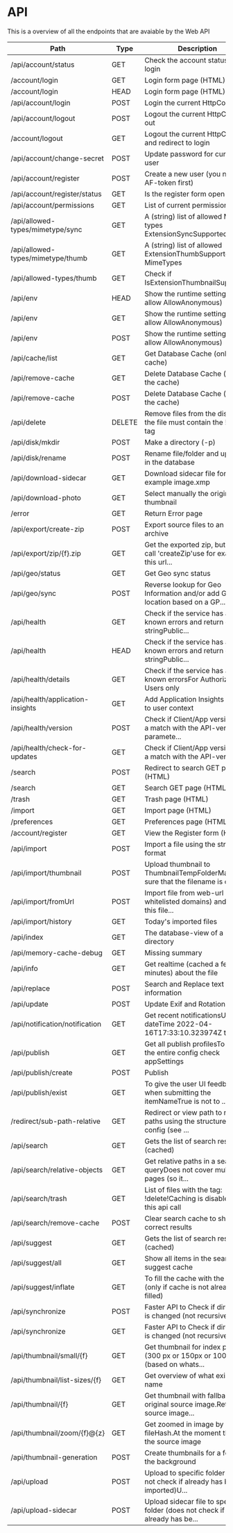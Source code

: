 # API

This is a overview of all the endpoints that are avaiable by the Web API

| Path                              | Type   | Description                                                                 |
| --------------------------------- | ------ | --------------------------------------------------------------------------- |
| /api/account/status               | GET    | Check the account status of the login                                       |
| /account/login                    | GET    | Login form page (HTML)                                                      |
| /account/login                    | HEAD   | Login form page (HTML)                                                      |
| /api/account/login                | POST   | Login the current HttpContext in                                            |
| /api/account/logout               | POST   | Logout the current HttpContext out                                          |
| /account/logout                   | GET    | Logout the current HttpContext and redirect to login                        |
| /api/account/change-secret        | POST   | Update password for current user                                            |
| /api/account/register             | POST   | Create a new user (you need a AF-token first)                               |
| /api/account/register/status      | GET    | Is the register form open                                                   |
| /api/account/permissions          | GET    | List of current permissions                                                 |
| /api/allowed-types/mimetype/sync  | GET    | A (string) list of allowed MIME-types ExtensionSyncSupportedList            |
| /api/allowed-types/mimetype/thumb | GET    | A (string) list of allowed ExtensionThumbSupportedList MimeTypes            |
| /api/allowed-types/thumb          | GET    | Check if IsExtensionThumbnailSupported                                      |
| /api/env                          | HEAD   | Show the runtime settings (dont allow AllowAnonymous)                       |
| /api/env                          | GET    | Show the runtime settings (dont allow AllowAnonymous)                       |
| /api/env                          | POST   | Show the runtime settings (dont allow AllowAnonymous)                       |
| /api/cache/list                   | GET    | Get Database Cache (only the cache)                                         |
| /api/remove-cache                 | GET    | Delete Database Cache (only the cache)                                      |
| /api/remove-cache                 | POST   | Delete Database Cache (only the cache)                                      |
| /api/delete                       | DELETE | Remove files from the disk, but the file must contain the !delete! tag      |
| /api/disk/mkdir                   | POST   | Make a directory (-p)                                                       |
| /api/disk/rename                  | POST   | Rename file/folder and update it in the database                            |
| /api/download-sidecar             | GET    | Download sidecar file for example image.xmp                                 |
| /api/download-photo               | GET    | Select manually the original or thumbnail                                   |
| /error                            | GET    | Return Error page                                                           |
| /api/export/create-zip            | POST   | Export source files to an zip archive                                       |
| /api/export/zip/{f}.zip           | GET    | Get the exported zip, but first call 'createZip'use for example this url... |
| /api/geo/status                   | GET    | Get Geo sync status                                                         |
| /api/geo/sync                     | POST   | Reverse lookup for Geo Information and/or add Geo location based on a GP... |
| /api/health                       | GET    | Check if the service has any known errors and return only a stringPublic... |
| /api/health                       | HEAD   | Check if the service has any known errors and return only a stringPublic... |
| /api/health/details               | GET    | Check if the service has any known errorsFor Authorized Users only          |
| /api/health/application-insights  | GET    | Add Application Insights script to user context                             |
| /api/health/version               | POST   | Check if Client/App version has a match with the API-versionthe paramete... |
| /api/health/check-for-updates     | GET    | Check if Client/App version has a match with the API-version                |
| /search                           | POST   | Redirect to search GET page (HTML)                                          |
| /search                           | GET    | Search GET page (HTML)                                                      |
| /trash                            | GET    | Trash page (HTML)                                                           |
| /import                           | GET    | Import page (HTML)                                                          |
| /preferences                      | GET    | Preferences page (HTML)                                                     |
| /account/register                 | GET    | View the Register form (HTML)                                               |
| /api/import                       | POST   | Import a file using the structure format                                    |
| /api/import/thumbnail             | POST   | Upload thumbnail to ThumbnailTempFolderMake sure that the filename is co... |
| /api/import/fromUrl               | POST   | Import file from web-url (only whitelisted domains) and import this file... |
| /api/import/history               | GET    | Today's imported files                                                      |
| /api/index                        | GET    | The database-view of a directory                                            |
| /api/memory-cache-debug           | GET    | Missing summary                                                             |
| /api/info                         | GET    | Get realtime (cached a few minutes) about the file                          |
| /api/replace                      | POST   | Search and Replace text in meta information                                 |
| /api/update                       | POST   | Update Exif and Rotation API                                                |
| /api/notification/notification    | GET    | Get recent notificationsUse dateTime 2022-04-16T17:33:10.323974Z to get ... |
| /api/publish                      | GET    | Get all publish profilesTo see the entire config check appSettings          |
| /api/publish/create               | POST   | Publish                                                                     |
| /api/publish/exist                | GET    | To give the user UI feedback when submitting the itemNameTrue is not to ... |
| /redirect/sub-path-relative       | GET    | Redirect or view path to relative paths using the structure-config (see ... |
| /api/search                       | GET    | Gets the list of search results (cached)                                    |
| /api/search/relative-objects      | GET    | Get relative paths in a search queryDoes not cover multiple pages (so it... |
| /api/search/trash                 | GET    | List of files with the tag: !delete!Caching is disabled on this api call    |
| /api/search/remove-cache          | POST   | Clear search cache to show the correct results                              |
| /api/suggest                      | GET    | Gets the list of search results (cached)                                    |
| /api/suggest/all                  | GET    | Show all items in the search suggest cache                                  |
| /api/suggest/inflate              | GET    | To fill the cache with the data (only if cache is not already filled)       |
| /api/synchronize                  | POST   | Faster API to Check if directory is changed (not recursive)                 |
| /api/synchronize                  | GET    | Faster API to Check if directory is changed (not recursive)                 |
| /api/thumbnail/small/{f}          | GET    | Get thumbnail for index pages (300 px or 150px or 1000px (based on whats... |
| /api/thumbnail/list-sizes/{f}     | GET    | Get overview of what exists by name                                         |
| /api/thumbnail/{f}                | GET    | Get thumbnail with fallback to original source image.Return source image... |
| /api/thumbnail/zoom/{f}@{z}       | GET    | Get zoomed in image by fileHash.At the moment this is the source image      |
| /api/thumbnail-generation         | POST   | Create thumbnails for a folder in the background                            |
| /api/upload                       | POST   | Upload to specific folder (does not check if already has been imported)U... |
| /api/upload-sidecar               | POST   | Upload sidecar file to specific folder (does not check if already has be... |
